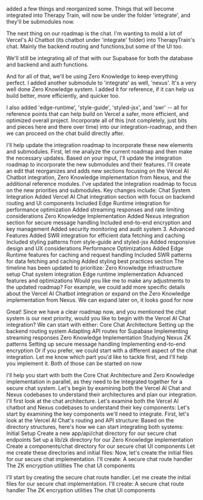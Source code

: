  added a few things and reorganized some. Things that will become integrated into Therapy Train, will now be under the folder 'integrate', and they'll be submodules now.

The next thing on our roadmap is the chat. I'm wanting to mold a lot of Vercel's AI Chatbot (its chatbot under 'integrate' folder) into TherapyTrain's chat. Mainly the backend routing and functions,but some of the UI too.

We'll still be integrating all of that with our Supabase for both the database and backend and auth functions.

And for all of that, we'll be using Zero Knowledge to keep everything perfect. I added another submodule to 'integrate' as well, 'nexus'. It's a very well done Zero Knowledge system. I added it for reference, if it can help us build better, more efficiently, and quicker too.

I also added 'edge-runtime', 'style-guide', 'styled-jsx', and 'swr' -- all for reference points that can help build on Vercel a safer, more efficient, and optimized overall project. Incorporate all of this (not completely, just bits and pieces here and there over time) into our integration-roadmap, and then we can proceed on the chat build directly after.

I'll help update the integration roadmap to incorporate these new elements and submodules. First, let me analyze the current roadmap and then make the necessary updates.
Based on your input, I'll update the integration roadmap to incorporate the new submodules and their features. I'll create an edit that reorganizes and adds new sections focusing on the Vercel AI Chatbot integration, Zero Knowledge implementation from Nexus, and the additional reference modules.
I've updated the integration roadmap to focus on the new priorities and submodules. Key changes include:
Chat System Integration
Added Vercel AI Chat integration section with focus on backend routing and UI components
Included Edge Runtime integration for performance optimization
Added streaming responses and rate limiting considerations
Zero Knowledge Implementation
Added Nexus integration section for secure message handling
Included end-to-end encryption and key management
Added security monitoring and audit system
3. Advanced Features
Added SWR integration for efficient data fetching and caching
Included styling patterns from style-guide and styled-jsx
Added responsive design and UX considerations
Performance Optimizations
Added Edge Runtime features for caching and request handling
Included SWR patterns for data fetching and caching
Added styling best practices section
The timeline has been updated to prioritize:
Zero Knowledge infrastructure setup
Chat system integration
Edge runtime implementation
Advanced features and optimizations
Would you like me to make any adjustments to the updated roadmap? For example, we could add more specific details about the Vercel AI Chatbot integration or expand on the Zero Knowledge implementation from Nexus.
We can expand later on, it looks good for now

Great! Since we have a clear roadmap now, and you mentioned the chat system is our next priority, would you like to begin with the Vercel AI Chat integration? We can start with either:
Core Chat Architecture
Setting up the backend routing system
Adapting API routes for Supabase
Implementing streaming responses
Zero Knowledge Implementation
Studying Nexus ZK patterns
Setting up secure message handling
Implementing end-to-end encryption
Or if you prefer, we could start with a different aspect of the chat integration. Let me know which part you'd like to tackle first, and I'll help you implement it.
Both of those can be started on now

I'll help you start with both the Core Chat Architecture and Zero Knowledge implementation in parallel, as they need to be integrated together for a secure chat system.
Let's begin by examining both the Vercel AI Chat and Nexus codebases to understand their architectures and plan our integration. I'll first look at the chat architecture.
Let's examine both the Vercel AI chatbot and Nexus codebases to understand their key components:
Let's start by examining the key components we'll need to integrate. First, let's look at the Vercel AI Chat's routing and API structure:
Based on the directory structures, here's how we can start integrating both systems:
Initial Setup
Create a new app/api/chat directory for our secure chat endpoints
Set up a lib/zk directory for our Zero Knowledge implementation
Create a components/chat directory for our secure chat UI components
Let me create these directories and initial files:
Now, let's create the initial files for our secure chat implementation. I'll create:
A secure chat route handler
The ZK encryption utilities
The chat UI components

I'll start by creating the secure chat route handler. Let me create the initial files for our secure chat implementation. I'll create:
A secure chat route handler
The ZK encryption utilities
The chat UI components
